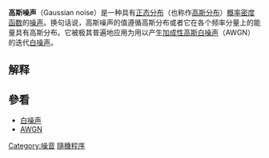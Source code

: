 '''高斯噪声'''（Gaussian noise）是一种具有[[正态分布|正态分布]]（也称作[[高斯分布|高斯分布]]）[[概率密度函数|概率密度函数]]的[[雜訊_(通訊學)|噪声]]。换句话说，高斯噪声的值遵循高斯分布或者它在各个频率分量上的能量具有高斯分布。它被极其普遍地应用为用以产生[[AWGN|加成性高斯白噪声]]（AWGN）的迭代[[白噪声|白噪声]]。

== 解释 ==


== 參看 ==
* [[白噪声|白噪声]]
* [[AWGN|AWGN]]
{{Statistics-stub}}

[[Category:噪音|Category:噪音]]
[[Category:随机过程|隨機程序]]